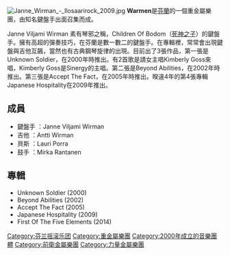 {{Unreferenced|time=2021-09-04T09:06:36+00:00}}
[[File:Janne_Wirman_-_Ilosaarirock_2009.jpg|thumb]]
'''Warmen'''是[[芬蘭|芬蘭]]的一個重金屬樂團，由知名鍵盤手{{tsl|en|Janne Viljami Wirman||Janne Viljami Wirman}}出面召集而成。

Janne Viljami Wirman 素有琴邪之稱，Children Of Bodom（[[死神之子|死神之子]]）的鍵盤手。擁有高超的彈奏技巧，在芬蘭是數一數二的鍵盤手。在專輯裡，常常會出現鍵盤與吉他互飆，當然也有古典鋼琴旋律的出現。目前出了3張作品，第一張是Unknown Soldier，在2000年時推出。有2首歌是請女主唱Kimberly Goss來唱，Kimberly Goss是Sinergy的主唱。第二張是Beyond Abilities，在2002年時推出。第三張是Accept The Fact，在2005年時推出。暌違4年的第4張專輯Japanese Hospitality在2009年推出。

== 成員 ==
*鍵盤手 ：Janne Viljami Wirman
*吉他 ：Antti Wirman
*貝斯 ：Lauri Porra
*鼓手 ：Mirka Rantanen

== 專輯 ==
*Unknown Soldier (2000)
*Beyond Abilities (2002)
*Accept The Fact (2005) 
*Japanese Hospitality (2009)
*First Of The Five Elements (2014)

{{Authority control}}
[[Category:芬兰摇滚乐团|Category:芬兰摇滚乐团]]
[[Category:重金屬樂團|Category:重金屬樂團]]
[[Category:2000年成立的音樂團體|Category:2000年成立的音樂團體]]
[[Category:前衛金屬樂團|Category:前衛金屬樂團]]
[[Category:力量金屬樂團|Category:力量金屬樂團]]